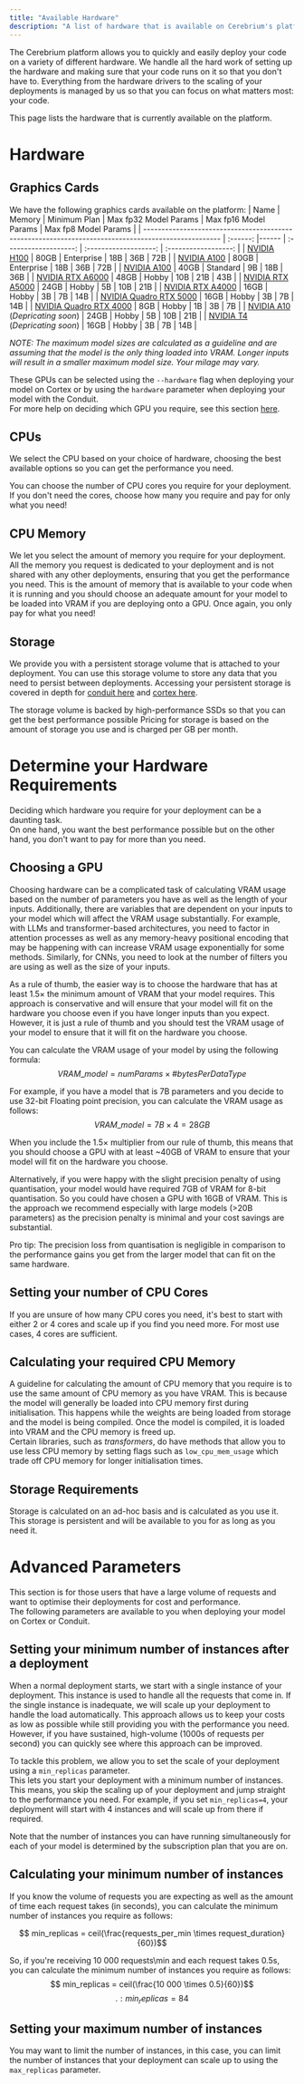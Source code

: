 ```yaml
---
title: "Available Hardware"
description: "A list of hardware that is available on Cerebrium's platform."
---
```


The Cerebrium platform allows you to quickly and easily deploy your code on a variety of different hardware.
We handle all the hard work of setting up the hardware and making sure that your code runs on it so that you don't have to. Everything from the hardware drivers to the scaling of your deployments is managed by us so that you can focus on what matters most: your code.

This page lists the hardware that is currently available on the platform.

# Hardware

## Graphics Cards

We have the following graphics cards available on the platform:
| Name | Memory | Minimum Plan | Max fp32 Model Params | Max fp16 Model Params | Max fp8 Model Params |
| --------------------------------------------------------------------------------------------------- | :------: |------ | :-------------------: | :-------------------: | :------------------: |
| [NVIDIA H100](https://www.nvidia.com/en-us/data-center/h100/) | 80GB | Enterprise | 18B | 36B | 72B |
| [NVIDIA A100](https://www.nvidia.com/en-us/data-center/a100/) | 80GB | Enterprise | 18B | 36B | 72B |
| [NVIDIA A100](https://www.nvidia.com/en-us/data-center/a100/) | 40GB | Standard | 9B | 18B | 36B |
| [NVIDIA RTX A6000](https://www.nvidia.com/en-us/design-visualization/rtx-a6000/) | 48GB | Hobby | 10B | 21B | 43B |
| [NVIDIA RTX A5000](https://www.nvidia.com/en-us/design-visualization/rtx-a5000/) | 24GB | Hobby | 5B | 10B | 21B |
| [NVIDIA RTX A4000](https://www.nvidia.com/en-us/design-visualization/rtx-a4000/) | 16GB | Hobby | 3B | 7B | 14B |
| [NVIDIA Quadro RTX 5000](https://www.nvidia.com/en-us/design-visualization/quadro/quadro-rtx-5000/) | 16GB | Hobby | 3B | 7B | 14B |
| [NVIDIA Quadro RTX 4000](https://www.nvidia.com/en-us/design-visualization/quadro/quadro-rtx-4000/) | 8GB | Hobby | 1B | 3B | 7B |
| [NVIDIA A10](https://www.nvidia.com/en-us/data-center/a10-tensor-core-gpu/) (_Depricating soon_) | 24GB | Hobby | 5B | 10B | 21B |
| [NVIDIA T4](https://www.nvidia.com/en-us/data-center/tesla-t4/) (_Depricating soon_) | 16GB | Hobby | 3B | 7B | 14B |

_NOTE: The maximum model sizes are calculated as a guideline and are assuming that the model is the only thing loaded into VRAM. Longer inputs will result in a smaller maximum model size. Your milage may vary._

These GPUs can be selected using the `--hardware` flag when deploying your model on Cortex or by using the `hardware` parameter when deploying your model with the Conduit.  
For more help on deciding which GPU you require, see this section [here](#choosing-a-gpu).

## CPUs

We select the CPU based on your choice of hardware, choosing the best available options so you can get the performance you need.

You can choose the number of CPU cores you require for your deployment. If you don't need the cores, choose how many you require and pay for only what you need!

## CPU Memory

We let you select the amount of memory you require for your deployment.  
All the memory you request is dedicated to your deployment and is not shared with any other deployments, ensuring that you get the performance you need.
This is the amount of memory that is available to your code when it is running and you should choose an adequate amount for your model to be loaded into VRAM if you are deploying onto a GPU.
Once again, you only pay for what you need!

## Storage

We provide you with a persistent storage volume that is attached to your deployment.
You can use this storage volume to store any data that you need to persist between deployments. Accessing your persistent storage is covered in depth for [conduit here](/cerebrium/conduit/advanced-functionality/persistent-memory) and [cortex here](/cerebrium/cortex/advanced-functionality/persistent-storage).

The storage volume is backed by high-performance SSDs so that you can get the best performance possible
Pricing for storage is based on the amount of storage you use and is charged per GB per month.

# Determine your Hardware Requirements

Deciding which hardware you require for your deployment can be a daunting task.  
On one hand, you want the best performance possible but on the other hand, you don't want to pay for more than you need.

## Choosing a GPU

Choosing hardware can be a complicated task of calculating VRAM usage based on the number of parameters you have as well as the length of your inputs. Additionally, there are variables that are dependent on your inputs to your model which will affect the VRAM usage substantially. For example, with LLMs and transformer-based architectures, you need to factor in attention processes as well as any memory-heavy positional encoding that may be happening with can increase VRAM usage exponentially for some methods. Similarly, for CNNs, you need to look at the number of filters you are using as well as the size of your inputs.

As a rule of thumb, the easier way is to choose the hardware that has at least $1.5 \times$ the minimum amount of VRAM that your model requires.
This approach is conservative and will ensure that your model will fit on the hardware you choose even if you have longer inputs than you expect. However, it is just a rule of thumb and you should test the VRAM usage of your model to ensure that it will fit on the hardware you choose.

You can calculate the VRAM usage of your model by using the following formula:
$$ VRAM\_{model} = numParams \times \#bytesPerDataType$$

For example, if you have a model that is 7B parameters and you decide to use 32-bit Floating point precision, you can calculate the VRAM usage as follows:
$$ VRAM\_{model} = 7B \times 4 = 28GB$$

When you include the $1.5\times$ multiplier from our rule of thumb, this means that you should choose a GPU with at least ~40GB of VRAM to ensure that your model will fit on the hardware you choose.

Alternatively, if you were happy with the slight precision penalty of using quantisation, your model would have required 7GB of VRAM for 8-bit quantisation. So you could have chosen a GPU with 16GB of VRAM. This is the approach we recommend especially with large models (>20B parameters) as the precision penalty is minimal and your cost savings are substantial.

<Note>
  Pro tip: The precision loss from quantisation is negligible in comparison to
  the performance gains you get from the larger model that can fit on the same
  hardware.
</Note>

## Setting your number of CPU Cores

If you are unsure of how many CPU cores you need, it's best to start with either 2 or 4 cores and scale up if you find you need more. For most use cases, 4 cores are sufficient.

## Calculating your required CPU Memory

A guideline for calculating the amount of CPU memory that you require is to use the same amount of CPU memory as you have VRAM. This is because the model will generally be loaded into CPU memory first during initialisation. This happens while the weights are being loaded from storage and the model is being compiled. Once the model is compiled, it is loaded into VRAM and the CPU memory is freed up.  
Certain libraries, such as _transformers_, do have methods that allow you to use less CPU memory by setting flags such as `low_cpu_mem_usage` which trade off CPU memory for longer initialisation times.

## Storage Requirements

Storage is calculated on an ad-hoc basis and is calculated as you use it.  
This storage is persistent and will be available to you for as long as you need it.

# Advanced Parameters

This section is for those users that have a large volume of requests and want to optimise their deployments for cost and performance.  
The following parameters are available to you when deploying your model on Cortex or Conduit.

## Setting your minimum number of instances after a deployment

When a normal deployment starts, we start with a single instance of your deployment. This instance is used to handle all the requests that come in. If the single instance is inadequate, we will scale up your deployment to handle the load automatically.
This approach allows us to keep your costs as low as possible while still providing you with the performance you need.  
However, if you have sustained, high-volume (1000s of requests per second) you can quickly see where this approach can be improved.

To tackle this problem, we allow you to set the scale of your deployment using a `min_replicas` parameter.  
This lets you start your deployment with a minimum number of instances. This means, you skip the scaling up of your deployment and jump straight to the performance you need.
For example, if you set `min_replicas=4`, your deployment will start with 4 instances and will scale up from there if required.

Note that the number of instances you can have running simultaneously for each of your model is determined by the subscription plan that you are on.

## Calculating your minimum number of instances

If you know the volume of requests you are expecting as well as the amount of time each request takes (in seconds), you can calculate the minimum number of instances you require as follows:

$$ min_replicas = ceil(\frac{requests_per_min \times request_duration}{60})$$

So, if you're receiving 10 000 requests\min and each request takes 0.5s, you can calculate the minimum number of instances you require as follows:
$$ min_replicas = ceil(\frac{10 000 \times 0.5}{60})$$
$$.: min_replicas = 84$$

## Setting your maximum number of instances

You may want to limit the number of instances, in this case, you can limit the number of instances that your deployment can scale up to using the `max_replicas` parameter.
